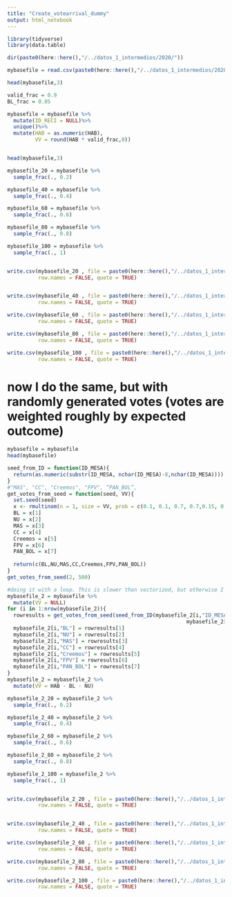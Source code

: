 ```yaml
---
title: "Create_votearrival_dummy"
output: html_notebook
---
```



```r
library(tidyverse)
library(data.table)

dir(paste0(here::here(),"/../datos_1_intermedios/2020/"))

mybasefile = read.csv(paste0(here::here(),"/../datos_1_intermedios/2020/z010R_geopadron_mesas_2020_ALL.csv"),colClasses = "character")

head(mybasefile,3)
```
```r

valid_frac = 0.9
BL_frac = 0.05

mybasefile = mybasefile %>%
  mutate(ID_RECI = NULL)%>%
  unique()%>%
  mutate(HAB = as.numeric(HAB),
         VV = round(HAB * valid_frac,0))


head(mybasefile,3)

mybasefile_20 = mybasefile %>%
  sample_frac(., 0.2)

mybasefile_40 = mybasefile %>%
  sample_frac(., 0.4)

mybasefile_60 = mybasefile %>%
  sample_frac(., 0.6)

mybasefile_80 = mybasefile %>%
  sample_frac(., 0.8)

mybasefile_100 = mybasefile %>%
  sample_frac(., 1)


write.csv(mybasefile_20 , file = paste0(here::here(),"/../datos_1_intermedios/2020/z050R_dummy_votearrival_20.csv"),
          row.names = FALSE, quote = TRUE)


write.csv(mybasefile_40 , file = paste0(here::here(),"/../datos_1_intermedios/2020/z050R_dummy_votearrival_40.csv"),
          row.names = FALSE, quote = TRUE)

write.csv(mybasefile_60 , file = paste0(here::here(),"/../datos_1_intermedios/2020/z050R_dummy_votearrival_60.csv"),
          row.names = FALSE, quote = TRUE)

write.csv(mybasefile_80 , file = paste0(here::here(),"/../datos_1_intermedios/2020/z050R_dummy_votearrival_80.csv"),
          row.names = FALSE, quote = TRUE)

write.csv(mybasefile_100 , file = paste0(here::here(),"/../datos_1_intermedios/2020/z050R_dummy_votearrival_100.csv"),
          row.names = FALSE, quote = TRUE)

```
# now I do the same, but with randomly generated votes (votes are weighted roughly by expected outcome)
```r
mybasefile = mybasefile 
head(mybasefile)

seed_from_ID = function(ID_MESA){
  return(as.numeric(substr(ID_MESA, nchar(ID_MESA)-8,nchar(ID_MESA))))
}
#"MAS", "CC", "Creemos", "FPV", “PAN_BOL”,
get_votes_from_seed = function(seed, VV){
  set.seed(seed)
  x <- rmultinom(n = 1, size = VV, prob = c(0.1, 0.1, 0.7, 0.7,0.15, 0.15, 0.15 ))
  BL = x[1]
  NU = x[2]
  MAS = x[3]
  CC = x[4]
  Creemos = x[5]
  FPV = x[6]
  PAN_BOL = x[7]
  
  return(c(BL,NU,MAS,CC,Creemos,FPV,PAN_BOL))
}
get_votes_from_seed(2, 500)

#doing it with a loop. This is slower than vectorized, but otherwise I cant find how to re-set my seed at every row
mybasefile_2 = mybasefile %>%
  mutate(VV = NULL)
for (i in 1:nrow(mybasefile_2)){
  rowresults = get_votes_from_seed(seed_from_ID(mybasefile_2[i,"ID_MESA"]),
                                                          mybasefile_2[i,"HAB"])
  mybasefile_2[i,"BL"] = rowresults[1]
  mybasefile_2[i,"NU"] = rowresults[2]
  mybasefile_2[i,"MAS"] = rowresults[3]
  mybasefile_2[i,"CC"] = rowresults[4]
  mybasefile_2[i,"Creemos"] = rowresults[5]
  mybasefile_2[i,"FPV"] = rowresults[6]
  mybasefile_2[i,"PAN_BOL"] = rowresults[7]
}
mybasefile_2 = mybasefile_2 %>%
  mutate(VV = HAB - BL - NU)
```

```r
mybasefile_2_20 = mybasefile_2 %>%
  sample_frac(., 0.2)

mybasefile_2_40 = mybasefile_2 %>%
  sample_frac(., 0.4)

mybasefile_2_60 = mybasefile_2 %>%
  sample_frac(., 0.6)

mybasefile_2_80 = mybasefile_2 %>%
  sample_frac(., 0.8)

mybasefile_2_100 = mybasefile_2 %>%
  sample_frac(., 1)


write.csv(mybasefile_2_20 , file = paste0(here::here(),"/../datos_1_intermedios/2020/z050R_dummy_votearrival_votes_20.csv"),
          row.names = FALSE, quote = TRUE)


write.csv(mybasefile_2_40 , file = paste0(here::here(),"/../datos_1_intermedios/2020/z050R_dummy_votearrival_votes_40.csv"),
          row.names = FALSE, quote = TRUE)

write.csv(mybasefile_2_60 , file = paste0(here::here(),"/../datos_1_intermedios/2020/z050R_dummy_votearrival_votes_60.csv"),
          row.names = FALSE, quote = TRUE)

write.csv(mybasefile_2_80 , file = paste0(here::here(),"/../datos_1_intermedios/2020/z050R_dummy_votearrival_votes_80.csv"),
          row.names = FALSE, quote = TRUE)

write.csv(mybasefile_2_100 , file = paste0(here::here(),"/../datos_1_intermedios/2020/z050R_dummy_votearrival_votes_100.csv"),
          row.names = FALSE, quote = TRUE)
```


